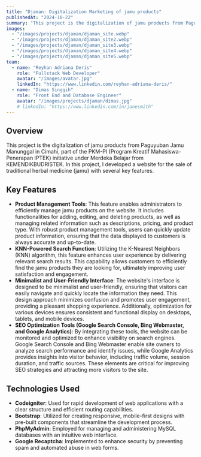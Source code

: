 ```yaml
---
title: "Djaman: Digitalization Marketing of jamu products"
publishedAt: "2024-10-22"
summary: "This project is the digitalization of jamu products from Paguyuban Jamu Manunggal in Cimahi, part of the PKM-PI. The website was developed using Bootstrap for the front-end and CodeIgniter 3 for the back-end."
images:
  - "/images/projects/djaman/djaman_site.webp"
  - "/images/projects/djaman/djaman_site2.webp"
  - "/images/projects/djaman/djaman_site3.webp"
  - "/images/projects/djaman/djaman_site4.webp"
  - "/images/projects/djaman/djaman_site5.webp"
team:
  - name: "Reyhan Adriana Deris"
    role: "Fullstack Web Developer"
    avatar: "/images/avatar.jpg"
    linkedIn: "https://www.linkedin.com/reyhan-adriana-deris/"
  - name: "Dimas Singgih"
    role: "Front End and Database Engineer"
    avatar: "/images/projects/djaman/dimas.jpg"
    # linkedIn: "https://www.linkedin.com/in/janesmith"
---
```


## Overview

This project is the digitalization of jamu products from Paguyuban Jamu Manunggal in Cimahi, part of the PKM-PI (Program Kreatif Mahasiswa-Penerapan IPTEK) initiative under Merdeka Belajar from KEMENDIKBUDRISTEK. In this project, I developed a website for the sale of traditional herbal medicine (jamu) with several key features.

## Key Features

- **Product Management Tools**: This feature enables administrators to efficiently manage jamu products on the website. It includes functionalities for adding, editing, and deleting products, as well as managing related information such as descriptions, pricing, and product type. With robust product management tools, users can quickly update product information, ensuring that the data displayed to customers is always accurate and up-to-date.
- **KNN-Powered Search Function**: Utilizing the K-Nearest Neighbors (KNN) algorithm, this feature enhances user experience by delivering relevant search results. This capability allows customers to efficiently find the jamu products they are looking for, ultimately improving user satisfaction and engagement.
- **Minimalist and User-Friendly Interface**: The website's interface is designed to be minimalist and user-friendly, ensuring that visitors can easily navigate and quickly locate the information they need. This design approach minimizes confusion and promotes user engagement, providing a pleasant shopping experience. Additionally, optimization for various devices ensures consistent and functional display on desktops, tablets, and mobile devices.
- **SEO Optimization Tools (Google Search Console, Bing Webmaster, and Google Analytics)**: By integrating these tools, the website can be monitored and optimized to enhance visibility on search engines. Google Search Console and Bing Webmaster enable site owners to analyze search performance and identify issues, while Google Analytics provides insights into visitor behavior, including traffic volume, session duration, and traffic sources. These elements are critical for improving SEO strategies and attracting more visitors to the site.

## Technologies Used

- **Codeigniter**: Used for rapid development of web applications with a clear structure and efficient routing capabilities.
- **Bootstrap**: Utilized for creating responsive, mobile-first designs with pre-built components that streamline the development process.
- **PhpMyAdmin**: Employed for managing and administering MySQL databases with an intuitive web interface.
- **Google Recaptcha**: Implemented to enhance security by preventing spam and automated abuse in web forms.
